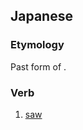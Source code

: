 ==Japanese==
{{ja-kanjitab|み|yomi=k}}

===Etymology===
Past form of {{m|ja|見る|tr=[[みる]], [[miru]]|t=to see}}.

===Verb===
{{ja-verb form|みた}}

# [[saw]]
#: {{ja-usex|あの 監%督 の 映%画 を '''見た''' こと は ありません。|あの かん%とく の えい%が を '''みた''' こと は ありません。|I haven't seen any of that director's movies before.}}